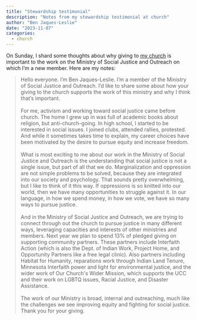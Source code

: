 ```yaml
---
title: "Stewardship testimonial"
description: "Notes from my stewardship testimonial at church"
author: "Ben Jaques-Leslie"
date: "2023-11-07"
categories:
  - church
---
```


On Sunday, I shard some thoughts about why giving to [my church](https://www.spucconsummit.org/) is important to the work on the Ministry of Social Justice and Outreach on which I'm a new member. Here are my notes:

> Hello everyone. I'm Ben Jaques-Leslie. I'm a member of the Ministry of Social Justice and Outreach. I'd like to share some about how your giving to the church supports the work of this ministry and why I think that's important. \
> \
> For me, activism and working toward social justice came before church. The home I grew up in was full of academic books about religion, but anti-church-going. In high school, I started to be interested in social issues. I joined clubs, attended rallies, protested. And while it sometimes takes time to explain, my career choices have been motivated by the desire to pursue equity and increase freedom. \
> \
> What is most exciting to me about our work in the Ministry of Social Justice and Outreach is the understanding that social justice is not a single issue, but part of all that we do. Marginalization and oppression are not simple problems to be solved, because they are integrated into our society and psychology. That sounds pretty overwhelming, but I like to think of it this way. If oppressions is so knitted into our world, then we have many opportunities to struggle against it. In our language, in how we spend money, in how we vote, we have so many ways to pursue justice. \
> \
> And in the Ministry of Social Justice and Outreach, we are trying to connect through out the church to pursue justice in many different ways, leveraging capacities and interests of other ministries and members. Next year we plan to spend 13% of pledged giving on supporting community partners. These partners include Interfaith Action (which is also the Dept. of Indian Work, Project Home, and Opportunity Partners like a free legal clinic). Also partners including Habitat for Humanity, reparations work through Indian Land Tenure, Minnesota Interfaith power and light for environmental justice, and the wider work of Our Church\'s Wider Mission, which supports the UCC and their work on LGBTQ issues, Racial Justice, and Disaster Assistance. \
> \
> The work of our Ministry is broad, internal and outreaching, much like the challenges we see improving equity and fighting for social justice. Thank you for your giving.

